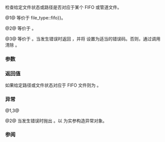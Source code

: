 {{cpp/experimental/fs/title|is_fifo}}
{{cpp/experimental/fs/navbar}}
{{dcl begin}}
{{dcl header|experimental/filesystem}}
{{dcl|num=1|since=fs_ts|1=
bool is_fifo( file_status s );
}}
{{dcl|num=2|since=fs_ts|1=
bool is_fifo( const path&amp; p );
}}
{{dcl|num=3|since=fs_ts|1=
bool is_fifo( const path&amp; p, error_code&amp; ec );
}}
{{dcl end}}

检查给定文件状态或路径是否对应于某个 FIFO 或管道文件。

@1@ 等价于 {{c|s.type() {{==}} file_type::fifo}}。

@2@ 等价于 {{c|is_fifo(status(p))}}。

@3@ 等价于 {{c|is_fifo(status(p, ec))}}。当发生错误时返回 {{c|false}}，并将 {{c|ec}} 设置为适当的错误码。否则，通过调用 {{c|ec.clear()}} 清除 {{c|ec}}。

===参数===
{{par begin}}
{{par|s|要检查的文件状态}}
{{par|p|要查询的路径}}
{{par|ec|发生错误时要修改的错误码}}
{{par end}}

===返回值===
如果给定路径或文件状态对应于 FIFO 文件则为 {{c|true}}。

===异常===
@1,3@ {{unreviewed noexcept}}

@2@ 当发生错误时抛出 {{c|filesystem_error}}。以 {{c|p}} 为实参构造异常对象。

===参阅===
{{todo}}
